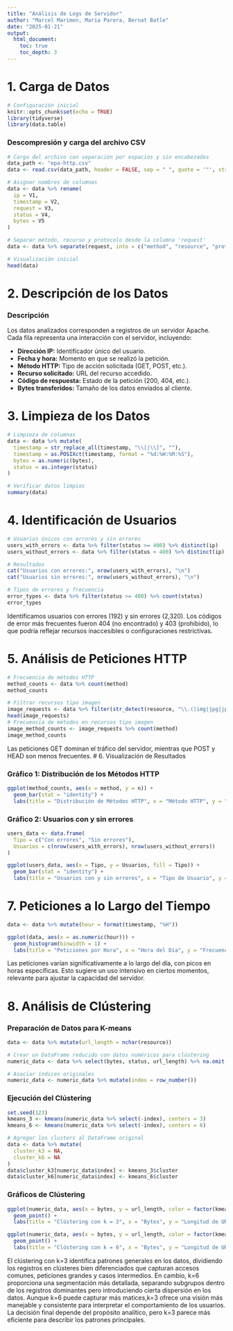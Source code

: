 ```yaml
---
title: "Análisis de Logs de Servidor"
author: "Marcel Marimon, Maria Parera, Bernat Batle"
date: "2025-01-21"
output:
  html_document:
    toc: true
    toc_depth: 3
---
```


# 1. Carga de Datos

```r
# Configuración inicial
knitr::opts_chunk$set(echo = TRUE)
library(tidyverse)
library(data.table)
```

### Descompresión y carga del archivo CSV

```r
# Carga del archivo con separación por espacios y sin encabezados
data_path <- "epa-http.csv"
data <- read.csv(data_path, header = FALSE, sep = " ", quote = '"', stringsAsFactors = FALSE)

# Asignar nombres de columnas
data <- data %>% rename(
  ip = V1,
  timestamp = V2,
  request = V3,
  status = V4,
  bytes = V5
)

# Separar método, recurso y protocolo desde la columna 'request'
data <- data %>% separate(request, into = c("method", "resource", "protocol"), sep = " ")

# Visualización inicial
head(data)
```

# 2. Descripción de los Datos

### Descripción

Los datos analizados corresponden a registros de un servidor Apache. Cada fila representa una interacción con el servidor, incluyendo:

- **Dirección IP:** Identificador único del usuario.
- **Fecha y hora:** Momento en que se realizó la petición.
- **Método HTTP:** Tipo de acción solicitada (GET, POST, etc.).
- **Recurso solicitado:** URL del recurso accedido.
- **Código de respuesta:** Estado de la petición (200, 404, etc.).
- **Bytes transferidos:** Tamaño de los datos enviados al cliente.

# 3. Limpieza de los Datos

```r
# Limpieza de columnas
data <- data %>% mutate(
  timestamp = str_replace_all(timestamp, "\\[|\\]", ""),
  timestamp = as.POSIXct(timestamp, format = "%d:%H:%M:%S"),
  bytes = as.numeric(bytes),
  status = as.integer(status)
)

# Verificar datos limpios
summary(data)
```

# 4. Identificación de Usuarios

```r
# Usuarios únicos con errores y sin errores
users_with_errors <- data %>% filter(status >= 400) %>% distinct(ip)
users_without_errors <- data %>% filter(status < 400) %>% distinct(ip)

# Resultados
cat("Usuarios con errores:", nrow(users_with_errors), "\n")
cat("Usuarios sin errores:", nrow(users_without_errors), "\n")

# Tipos de errores y frecuencia
error_types <- data %>% filter(status >= 400) %>% count(status)
error_types
```
Identificamos usuarios con errores (192) y sin errores (2,320). Los códigos de error más frecuentes fueron 404 (no encontrado) y 403 (prohibido), lo que podría reflejar recursos inaccesibles o configuraciones restrictivas.


# 5. Análisis de Peticiones HTTP

```r
# Frecuencia de métodos HTTP
method_counts <- data %>% count(method)
method_counts

# Filtrar recursos tipo imagen
image_requests <- data %>% filter(str_detect(resource, "\\.(|img|jpg|jpeg|png|gif)$"))
head(image_requests)
# Frecuencia de métodos en recursos tipo imagen
image_method_counts <- image_requests %>% count(method)
image_method_counts
```
Las peticiones GET dominan el tráfico del servidor, mientras que POST y HEAD son menos frecuentes. 
# 6. Visualización de Resultados

### Gráfico 1: Distribución de los Métodos HTTP

```r
ggplot(method_counts, aes(x = method, y = n)) +
  geom_bar(stat = "identity") +
  labs(title = "Distribución de Métodos HTTP", x = "Método HTTP", y = "Frecuencia")
```

### Gráfico 2: Usuarios con y sin errores

```r
users_data <- data.frame(
  Tipo = c("Con errores", "Sin errores"),
  Usuarios = c(nrow(users_with_errors), nrow(users_without_errors))
)

ggplot(users_data, aes(x = Tipo, y = Usuarios, fill = Tipo)) +
  geom_bar(stat = "identity") +
  labs(title = "Usuarios con y sin errores", x = "Tipo de Usuario", y = "Cantidad")
```

# 7. Peticiones a lo Largo del Tiempo

```r
data <- data %>% mutate(hour = format(timestamp, "%H"))

ggplot(data, aes(x = as.numeric(hour))) +
  geom_histogram(binwidth = 1) +
  labs(title = "Peticiones por Hora", x = "Hora del Día", y = "Frecuencia")
```
Las peticiones varían significativamente a lo largo del día, con picos en horas específicas. Esto sugiere un uso intensivo en ciertos momentos, relevante para ajustar la capacidad del servidor.
 
# 8. Análisis de Clústering

### Preparación de Datos para K-means

```r
data <- data %>% mutate(url_length = nchar(resource))

# Crear un DataFrame reducido con datos numéricos para clústering
numeric_data <- data %>% select(bytes, status, url_length) %>% na.omit()

# Asociar índices originales
numeric_data <- numeric_data %>% mutate(index = row_number())
```

### Ejecución del Clústering

```r
set.seed(123)
kmeans_3 <- kmeans(numeric_data %>% select(-index), centers = 3)
kmeans_6 <- kmeans(numeric_data %>% select(-index), centers = 6)

# Agregar los clusters al DataFrame original
data <- data %>% mutate(
  cluster_k3 = NA,
  cluster_k6 = NA
)
data$cluster_k3[numeric_data$index] <- kmeans_3$cluster
data$cluster_k6[numeric_data$index] <- kmeans_6$cluster
```

### Gráficos de Clústering

```r
ggplot(numeric_data, aes(x = bytes, y = url_length, color = factor(kmeans_3$cluster))) +
  geom_point() +
  labs(title = "Clústering con k = 3", x = "Bytes", y = "Longitud de URL")

ggplot(numeric_data, aes(x = bytes, y = url_length, color = factor(kmeans_6$cluster))) +
  geom_point() +
  labs(title = "Clústering con k = 6", x = "Bytes", y = "Longitud de URL")
```
El clústering con k=3 identifica patrones generales en los datos, dividiendo los registros en clústeres bien diferenciados que capturan accesos comunes, peticiones grandes y casos intermedios. En cambio, k=6 proporciona una segmentación más detallada, separando subgrupos dentro de los registros dominantes pero introduciendo cierta dispersión en los datos. Aunque k=6 puede capturar más matices,k=3 ofrece una visión más manejable y consistente para interpretar el comportamiento de los usuarios. La decisión final depende del propósito analítico, pero k=3 parece más eficiente para describir los patrones principales.


